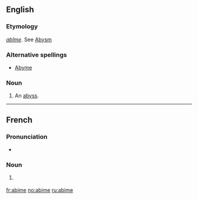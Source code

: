 ==English==

===Etymology===
{{etyl|fr|en}} ''[[abîme]]''. See [[Abysm]]

===Alternative spellings===
*[[Abyme]]

===Noun===
{{en-noun}}

# {{obsolete}} An [[abyss]].
----
==French==
===Pronunciation===
* {{audio|Fr-abime-fr FR-Paris.ogg|Audio (Paris)}}

===Noun===
{{fr-noun|m}}
#{{1990}} {{alternative form of|abîme}}

[[fr:abime]]
[[no:abime]]
[[ru:abime]]